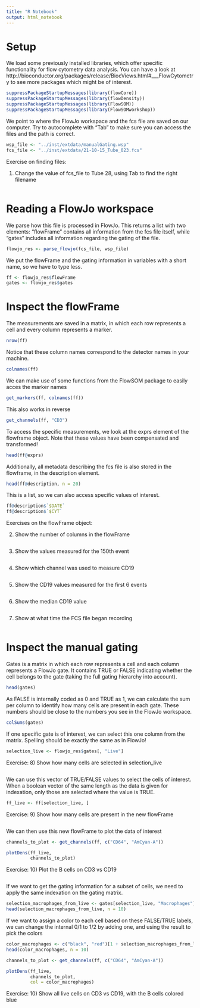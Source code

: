 ```yaml
---
title: "R Notebook"
output: html_notebook
---
```


# Setup

We load some previously installed libraries, which offer specific
functionality for flow cytometry data analysis. You can have a look at
http://bioconductor.org/packages/release/BiocViews.html#___FlowCytometry
to see more packages which might be of interest.

```r
suppressPackageStartupMessages(library(flowCore))
suppressPackageStartupMessages(library(flowDensity))
suppressPackageStartupMessages(library(FlowSOM))
suppressPackageStartupMessages(library(FlowSOMworkshop))
```

We point to where the FlowJo workspace and the fcs file are saved on our 
computer. Try to autocomplete with "Tab" to make sure you can access the files 
and the path is correct.

```r
wsp_file <- "../inst/extdata/manualGating.wsp"
fcs_file <- "../inst/extdata/21-10-15_Tube_023.fcs"
```

Exercise on finding files:

1) Change the value of fcs_file to Tube 28, using Tab to find the right filename
```r

```

# Reading a FlowJo workspace

We parse how this file is processed in FlowJo. This returns a list with two
elements: "flowFrame" contains all information from the fcs file itself,
while "gates" includes all information regarding the gating of the file.

```r
flowjo_res <- parse_flowjo(fcs_file, wsp_file)
```

We put the flowFrame and the gating information in variables with a short name,
so we have to type less.

```r
ff <- flowjo_res$flowFrame
gates <- flowjo_res$gates
```

# Inspect the flowFrame

The measurements are saved in a matrix, in which each row represents a cell
and every column represents a marker. 

```r
nrow(ff)
```

Notice that these column names correspond to the detector names in your
machine.

```r
colnames(ff)
```

We can make use of some functions from the FlowSOM package to easily acces the
marker names

```r
get_markers(ff, colnames(ff))
```

This also works in reverse
```r
get_channels(ff, "CD3")
```

To access the specific measurements, we look at the exprs element of the 
flowframe object. Note that these values have been compensated and transformed!

```r
head(ff@exprs)
```

Additionally, all metadata describing the fcs file is also stored in the 
flowframe, in the description element.

```r
head(ff@description, n = 20)
```

This is a list, so we can also access specific values of interest.

```r
ff@description$`$DATE`
ff@description$`$CYT`
```

Exercises on the flowFrame object:

2) Show the number of columns in the flowFrame
```r

```

3) Show the values measured for the 150th event
```r

```

4) Show which channel was used to measure CD19
```r

```

5) Show the CD19 values measured for the first 6 events
```r

```

6) Show the median CD19 value
```r

```

7) Show at what time the FCS file began recording
```r

```

# Inspect the manual gating 

Gates is a matrix in which each row represents a cell and each column represents
a FlowJo gate. It contains TRUE or FALSE indicating whether the cell belongs to
the gate (taking the full gating hierarchy into account).

```r
head(gates)
```

As FALSE is internally coded as 0 and TRUE as 1, we can calculate the sum per
column to identify how many cells are present in each gate. These numbers
should be close to the numbers you see in the FlowJo workspace.

```r
colSums(gates)
```

If one specific gate is of interest, we can select this one column from the 
matrix. Spelling should be exactly the same as in FlowJo!

```r
selection_live <- flowjo_res$gates[, "Live"]
```

Exercise:
8) Show how many cells are selected in selection_live
```r

```

We can use this vector of TRUE/FALSE values to select the cells of interest.
When a boolean vector of the same length as the data is given for indexation,
only those are selected where the value is TRUE.
```r
ff_live <- ff[selection_live, ]
```

Exercise:
9) Show how many cells are present in the new flowFrame
```r

```

We can then use this new flowFrame to plot the data of interest
```r
channels_to_plot <- get_channels(ff, c("CD64", "AmCyan-A"))

plotDens(ff_live, 
         channels_to_plot)
```

Exercise:
10) Plot the B cells on CD3 vs CD19
```r



```

If we want to get the gating information for a subset of cells, we need to
apply the same indexation on the gating matrix.

```r
selection_macrophages_from_live <- gates[selection_live, "Macrophages"]
head(selection_macrophages_from_live, n = 10)
```

If we want to assign a color to each cell based on these FALSE/TRUE labels,
we can change the internal 0/1 to 1/2 by adding one,
and using the result to pick the colors
```r
color_macrophages <- c("black", "red")[1 + selection_macrophages_from_live]
head(color_macrophages, n = 10)
```

```r
channels_to_plot <- get_channels(ff, c("CD64", "AmCyan-A"))

plotDens(ff_live, 
         channels_to_plot,
         col = color_macrophages)
```

Exercise:
10) Show all live cells on CD3 vs CD19, with the B cells colored blue
```r



```
